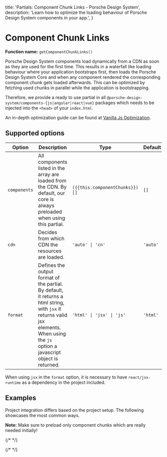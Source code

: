   title: 'Partials: Component Chunk Links - Porsche Design System',
  description: 'Learn how to optimize the loading behaviour of Porsche Design System components in your app.',
}

# Component Chunk Links

**Function name:** `getComponentChunkLinks()`

Porsche Design System components load dynamically from a CDN as soon as they are used for the first time.
This results in a waterfall like loading behaviour where your application bootstraps first, then loads the Porsche
Design System Core and when any component rendered the corresponding component chunk gets loaded afterwards.
This can be optimized by fetching used chunks in parallel while the application is bootstrapping.

Therefore, we provide a ready to use partial in all `@porsche-design-system/components-{js|angular|react|vue}` packages
which needs to be injected into the `<head>` of your `index.html`.

An in-depth optimization guide can be found at
[Vanilla Js Optimization](/must-know/initialization/vanilla-js#optimization).

## Supported options

| Option       | Description                                                                                                                                                                                                        | Type                           | Default |
| ------------ | ------------------------------------------------------------------------------------------------------------------------------------------------------------------------------------------------------------------ | ------------------------------ | ------- |
| `components` | All components listed in the array are loaded from the CDN. By default, our core is always preloaded when using this partial.                                                                                      | `({{this.componentChunks}})[]` | `[]`    |
| `cdn`        | Decides from which CDN the resources are loaded.                                                                                                                                                                   | `'auto' \| 'cn'`               | `'auto'` |
| `format`     | Defines the output format of the partial. By default, it returns a html string, with `jsx` it returns valid jsx elements. When using the `js` option a javascript object is returned. | `'html' \| 'jsx' \| 'js'`  | `'html'` |

When using `jsx` in the `format` option, it is necessary to have `react/jsx-runtime` as a dependency in the project
included.

## Examples

Project integration differs based on the project setup.
The following showcases the most common ways.

**Note:** Make sure to preload only component chunks which are really needed initially!

{/* <PartialDocs name="getComponentChunkLinks" :params="params" location="head"></PartialDocs> */}

{/* <script lang="ts">

  @Component
  public componentChunks = COMPONENT_CHUNK_NAMES.map(x => `'${x}'`).join(' | ');
  public params = [
{
  value: "{ components: ['button', 'marque'] }"
},
{
  value: "{ cdn: 'cn' }",
  comment: 'force using China CDN'
},
  ];
}
</script> */}
